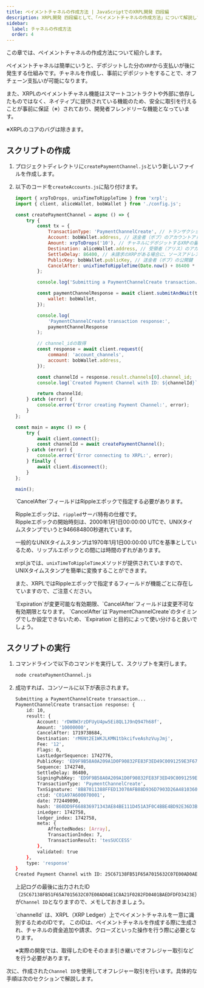 ```yaml
---
title: ペイメントチャネルの作成方法 | JavaScriptでのXRPL開発 四段編
description: XRPL開発 四段編として、「ペイメントチャネルの作成方法」について解説しているページです。
sidebar:
  label: チャネルの作成方法
  order: 4
---
```



この章では、ペイメントチャネルの作成方法について紹介します。

ペイメントチャネルは簡単にいうと、デポジットした分の`XRP`から支払いが後に発生する仕組みです。チャネルを作成し、事前にデポジットをすることで、オフチェーン支払いが可能になります。

また、XRPLのペイメントチャネル機能はスマートコントラクトや外部に依存したものではなく、ネイティブに提供されている機能のため、安全に取引を行えることが事前に保証（※）されており、開発者フレンドリーな機能となっています。

※XRPLのコアのバグは除きます。

## スクリプトの作成

<Steps>

1. プロジェクトディレクトリに`createPaymentChannel.js`という新しいファイルを作成します。
2. 以下のコードを`createAccounts.js`に貼り付けます。

    ```javascript
    import { xrpToDrops, unixTimeToRippleTime } from 'xrpl';
    import { client, aliceWallet, bobWallet } from './config.js';

    const createPaymentChannel = async () => {
        try {
            const tx = {
                TransactionType: 'PaymentChannelCreate', // トランザクションタイプ: PaymentChannelCreate
                Account: bobWallet.address, // 送金者（ボブ）のアカウントアドレス
                Amount: xrpToDrops('10'), // チャネルにデポジットするXRPの量（ここでは10 XRP）
                Destination: aliceWallet.address, // 受領者（アリス）のアカウントアドレス
                SettleDelay: 86400, // 未請求のXRPがある場合に、ソースアドレスがチャネルを閉じる前の猶予時間。待機秒数（ここでは1日）
                PublicKey: bobWallet.publicKey, // 送金者（ボブ）の公開鍵
                CancelAfter: unixTimeToRippleTime(Date.now() + 86400 * 30 * 1000), // チャネルがキャンセルされるまでの秒数（ここでは1ヶ月後）
            };

            console.log('Submitting a PaymentChannelCreate transaction...');

            const paymentChannelResponse = await client.submitAndWait(tx, {
                wallet: bobWallet,
            });

            console.log(
                'PaymentChannelCreate transaction response:',
                paymentChannelResponse
            );

            // channel_idの取得
            const response = await client.request({
                command: 'account_channels',
                account: bobWallet.address,
            });

            const channelId = response.result.channels[0].channel_id;
            console.log(`Created Payment Channel with ID: ${channelId}`);

            return channelId;
        } catch (error) {
            console.error('Error creating Payment Channel:', error);
        }
    };

    const main = async () => {
        try {
            await client.connect();
            const channelId = await createPaymentChannel();
        } catch (error) {
            console.error('Error connecting to XRPL:', error);
        } finally {
            await client.disconnect();
        }
    };

    main();
    ```

    <Aside title="Rippleエポックについて">
    `CancelAfter`フィールドはRippleエポックで指定する必要があります。

    Rippleエポックは、`rippled`サーバ特有の仕様です。  
    Rippleエポックの開始時刻は、2000年1月1日00:00:00 UTCで、UNIXタイムスタンプでいうと946684800秒遅れています。

    一般的なUNIXタイムスタンプは1970年1月1日00:00:00 UTCを基準としているため、リップルエポックとの間には時間のずれがあります。

    xrpl.jsでは、`unixTimeToRippleTime`メソッドが提供されていますので、UNIXタイムスタンプを簡単に変換することができます。

    また、XRPLではRippleエポックで指定するフィールドが機能ごとに存在していますので、ご注意ください。
    </Aside>

    <Aside title="ExpirationとCancelAfterについて">
    `Expiration`が変更可能な有効期限、`CancelAfter`フィールドは変更不可な有効期限となります。
    `CancelAfter`は`PaymentChannelCreate`のタイミングでしか設定できないため、`Expiration`と目的によって使い分けると良いでしょう。
    </Aside>
</Steps>


## スクリプトの実行

<Steps>

1. コマンドラインで以下のコマンドを実行して、スクリプトを実行します。

    ```bash
    node createPaymentChannel.js
    ```

2. 成功すれば、コンソールに以下が表示されます。
    ```bash
    Submitting a PaymentChannelCreate transaction...
    PaymentChannelCreate transaction response: {
        id: 10,
        result: {
            Account: 'rDW8W3rzDFUyU4pw5Ei8QL1J9nQ947h68f',
            Amount: '10000000',
            CancelAfter: 1719738684,
            Destination: 'rM6Nt2E1WKJLKMN1tbkcifveAshzVuyJmj',
            Fee: '12',
            Flags: 0,
            LastLedgerSequence: 1742776,
            PublicKey: 'ED9F9B58A0A209A1D0F90832FE83F3ED49C0091259E3F67A2FCAA3D3EAAF718FFE',
            Sequence: 1742740,
            SettleDelay: 86400,
            SigningPubKey: 'ED9F9B58A0A209A1D0F90832FE83F3ED49C0091259E3F67A2FCAA3D3EAAF718FFE',
            TransactionType: 'PaymentChannelCreate',
            TxnSignature: '8B87011388FFED13070AFB88D936D7903D26A481036043ABD27BEC13CA5531610A667BCFE18B2F7090EB04E611EAFDC3DA0082C72937FCB9DB2EEDE6AA5F4602',
            ctid: 'C01A97A600070001',
            date: 772449090,
            hash: '860DD9F668836971343AE84BE111D451A3F0C4BBE4BD92E36D3BCAC5E2571BB4',
            inLedger: 1742758,
            ledger_index: 1742758,
            meta: {
                AffectedNodes: [Array],
                TransactionIndex: 7,
                TransactionResult: 'tesSUCCESS'
            },
            validated: true
        },
        type: 'response'
    }
    Created Payment Channel with ID: 25C67138FB51F65A7015632C07E00AD0AE1C8A21F0282FD0401BAEDFDFD3423E
    ```

    上記ログの最後に出力されたID（`25C67138FB51F65A7015632C07E00AD0AE1C8A21F0282FD0401BAEDFDFD3423E`）が`Channel ID`となりますので、メモしておきましょう。

    <Aside>
    `channelId` は、XRPL（XRP Ledger）上でペイメントチャネルを一意に識別するためのIDです。
    このIDは、ペイメントチャネルを作成する際に生成され、チャネルの資金追加や請求、クローズといった操作を行う際に必要となります。
    </Aside>

    ※実際の開発では、取得したIDをそのまま引き継いでオフレジャー取引などを行う必要があります。
</Steps>

次に、作成された`Channel ID`を使用してオフレジャー取引を行います。具体的な手順は次のセクションで解説します。  